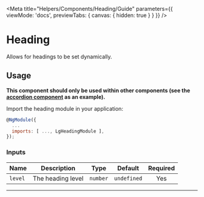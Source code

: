 
<Meta title="Helpers/Components/Heading/Guide" parameters={{ viewMode: 'docs', previewTabs: { canvas: { hidden: true } } }} />

# Heading

<p class="standfirst">Allows for headings to be set dynamically.</p>

## Usage

**This component should only be used within other components (see the <a href="https://github.com/Legal-and-General/canopy/blob/master/projects/canopy/src/lib/accordion/accordion-panel-heading/accordion-panel-heading.component.html" target="_blank">accordion component</a> as an example).**

Import the heading module in your application:

```js
@NgModule({
  ...
  imports: [ ..., LgHeadingModule ],
});
```

### Inputs

| Name    | Description       |   Type   |   Default   | Required |
|---------|-------------------|:--------:|:-----------:|:--------:|
| `level` | The heading level | `number` | `undefined` |   Yes    |

---

<Feedback />
